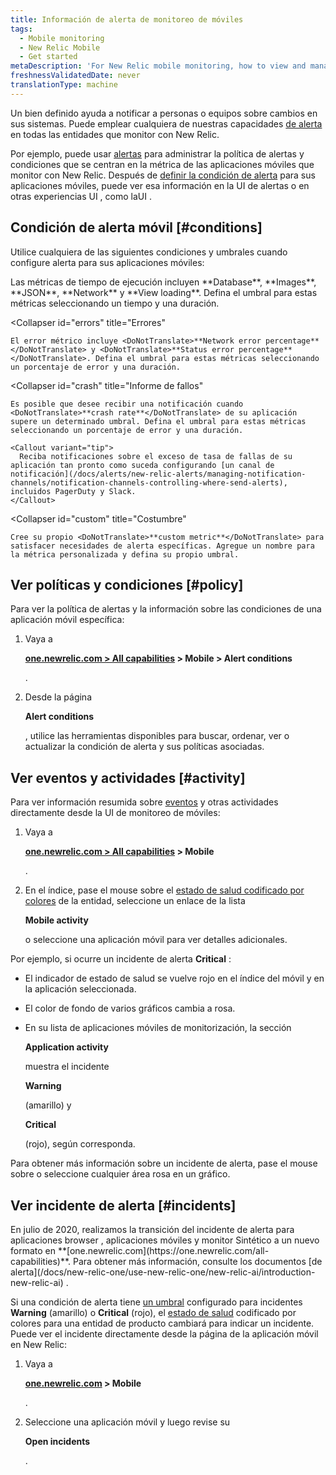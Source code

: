 ```yaml
---
title: Información de alerta de monitoreo de móviles
tags:
  - Mobile monitoring
  - New Relic Mobile
  - Get started
metaDescription: 'For New Relic mobile monitoring, how to view and manage alert policies, conditions, incidents, and other activity and events.'
freshnessValidatedDate: never
translationType: machine
---
```


Un <InlinePopover type="alerts"/>bien definido ayuda a notificar a personas o equipos sobre cambios en sus sistemas. Puede emplear cualquiera de nuestras capacidades [de alerta](/docs/alerts-applied-intelligence) en todas las entidades que monitor con New Relic.

Por ejemplo, puede usar [alertas](/docs/alerts-applied-intelligence/new-relic-alerts/get-started/introduction-alerts) para administrar la política de alertas y condiciones que se centran en la métrica de las aplicaciones móviles que monitor con New Relic. Después de [definir la condición de alerta](/docs/alerts-applied-intelligence/new-relic-alerts/alert-conditions/create-alert-conditions) para sus aplicaciones móviles, puede ver esa información en la UI de alertas o en otras experiencias UI , como laUI <InlinePopover type="mobile"/>.

## Condición de alerta móvil [#conditions]

Utilice cualquiera de las siguientes condiciones y umbrales cuando configure alerta para sus aplicaciones móviles:

<CollapserGroup>
  <Collapser
    id="execution"
    title="Tiempo de ejecución"
  >
    Las métricas de tiempo de ejecución incluyen <DoNotTranslate>**Database**</DoNotTranslate>, <DoNotTranslate>**Images**</DoNotTranslate>, <DoNotTranslate>**JSON**</DoNotTranslate>, <DoNotTranslate>**Network**</DoNotTranslate> y <DoNotTranslate>**View loading**</DoNotTranslate>. Defina el umbral para estas métricas seleccionando un tiempo y una duración.
  </Collapser>

  <Collapser
    id="errors"
    title="Errores"
  >
    El error métrico incluye <DoNotTranslate>**Network error percentage**</DoNotTranslate> y <DoNotTranslate>**Status error percentage**</DoNotTranslate>. Defina el umbral para estas métricas seleccionando un porcentaje de error y una duración.
  </Collapser>

  <Collapser
    id="crash"
    title="Informe de fallos"
  >
    Es posible que desee recibir una notificación cuando <DoNotTranslate>**crash rate**</DoNotTranslate> de su aplicación supere un determinado umbral. Defina el umbral para estas métricas seleccionando un porcentaje de error y una duración.

    <Callout variant="tip">
      Reciba notificaciones sobre el exceso de tasa de fallas de su aplicación tan pronto como suceda configurando [un canal de notificación](/docs/alerts/new-relic-alerts/managing-notification-channels/notification-channels-controlling-where-send-alerts), incluidos PagerDuty y Slack.
    </Callout>
  </Collapser>

  <Collapser
    id="custom"
    title="Costumbre"
  >
    Cree su propio <DoNotTranslate>**custom metric**</DoNotTranslate> para satisfacer necesidades de alerta específicas. Agregue un nombre para la métrica personalizada y defina su propio umbral.
  </Collapser>
</CollapserGroup>

## Ver políticas y condiciones [#policy]

Para ver la política de alertas y la información sobre las condiciones de una aplicación móvil específica:

1. Vaya a

   <DoNotTranslate>**[one.newrelic.com > All capabilities](https://one.newrelic.com/all-capabilities) > Mobile > Alert conditions**</DoNotTranslate>

   .

2. Desde la página

   <DoNotTranslate>**Alert conditions**</DoNotTranslate>

   , utilice las herramientas disponibles para buscar, ordenar, ver o actualizar la condición de alerta y sus políticas asociadas.

## Ver eventos y actividades [#activity]

Para ver información resumida sobre [eventos](/docs/alerts/new-relic-alerts-beta/getting-started/alerts-glossary#event) y otras actividades directamente desde la UI de monitoreo de móviles:

1. Vaya a

   <DoNotTranslate>**[one.newrelic.com > All capabilities](https://one.newrelic.com/all-capabilities) > Mobile**</DoNotTranslate>

   .

2. En el índice, pase el mouse sobre el [estado de salud codificado por colores](/docs/alerts/new-relic-alerts-beta/getting-started/alerts-glossary#health-status) de la entidad, seleccione un enlace de la lista

   <DoNotTranslate>**Mobile activity**</DoNotTranslate>

   o seleccione una aplicación móvil para ver detalles adicionales.

Por ejemplo, si ocurre un incidente de alerta <DoNotTranslate>**Critical**</DoNotTranslate> :

* El indicador de estado de salud se vuelve rojo en el índice del móvil y en la aplicación seleccionada.

* El color de fondo de varios gráficos cambia a rosa.

* En su lista de aplicaciones móviles de monitorización, la sección

  <DoNotTranslate>**Application activity**</DoNotTranslate>

  muestra el incidente

  <DoNotTranslate>**Warning**</DoNotTranslate>

  (amarillo) y

  <DoNotTranslate>**Critical**</DoNotTranslate>

  (rojo), según corresponda.

Para obtener más información sobre un incidente de alerta, pase el mouse sobre o seleccione cualquier área rosa en un gráfico.

## Ver incidente de alerta [#incidents]

<Callout variant="important">
  En julio de 2020, realizamos la transición del incidente de alerta para aplicaciones browser , aplicaciones móviles y monitor Sintético a un nuevo formato en <DoNotTranslate>**[one.newrelic.com](https://one.newrelic.com/all-capabilities)**</DoNotTranslate>. Para obtener más información, consulte los documentos [de alerta](/docs/new-relic-one/use-new-relic-one/new-relic-ai/introduction-new-relic-ai) .
</Callout>

Si una condición de alerta tiene [un umbral](/docs/alerts/new-relic-alerts-beta/getting-started/alerts-glossary#alert-threshold) configurado para incidentes <DoNotTranslate>**Warning**</DoNotTranslate> (amarillo) o <DoNotTranslate>**Critical**</DoNotTranslate> (rojo), el [estado de salud](/docs/alerts/new-relic-alerts-beta/getting-started/alerts-glossary#health-status) codificado por colores para una entidad de producto cambiará para indicar un incidente. Puede ver el incidente directamente desde la página de la aplicación móvil en New Relic:

1. Vaya a

   <DoNotTranslate>**[one.newrelic.com](https://one.newrelic.com/all-capabilities) > Mobile**</DoNotTranslate>

   .

2. Seleccione una aplicación móvil y luego revise su

   <DoNotTranslate>**Open incidents**</DoNotTranslate>

   .